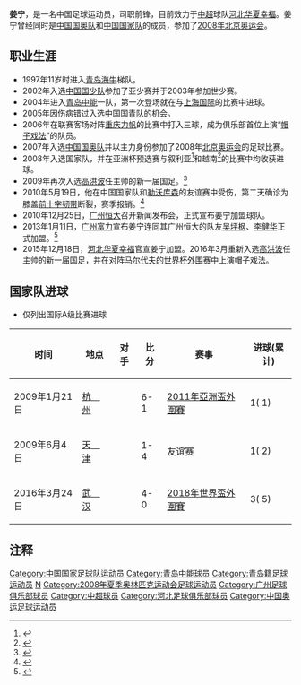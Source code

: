 {{noteta|G1=足球}}{{Football player infobox
| playername = 姜宁
| image = 
| fullname = 姜宁
| height = {{height|m=1.77}}
| nickname = 宁宁
| dateofbirth = {{Birth date and age|year=1986|month=9|day=1}}
| cityofbirth = [[山东|山东]][[青岛|青岛]]
| countryofbirth = [[中国|中国]]
| currentclub = [[河北华夏幸福|河北华夏幸福]]
| clubnumber = 7
| position = [[前锋_(足球)|前鋒]]
| youthyears = 1997-2003年
| youthclubs = [[青岛中能|青岛中能]]
| years = 2004-2010年<br>2011-2012年<br>2013-2015年<br>2016-2019
| clubs =[[青岛中能|青岛中能]]<br>[[广州恒大|广州恒大]]<br>[[广州富力|广州富力]]<br>[[河北华夏幸福|河北华夏幸福]]
| caps(goals) = 149 (35) <br> {{0}}36 {{0}}(8) <br> {{0}}71 {{0}}(16) <br> {{0}}29 {{0}}(3)
| nationalyears = 2002-2003年<br>2007-2008年<br>2008-
| nationalteam = [[中国国少队|中国国少队]]<br>[[中国国奥队|中国国奥队]]<br>[[中国国家足球队|中国]]
| nationalcaps(goals) = <br><br>32 (6)
| pcupdate = 2016年10月30日
| ntupdate = 2016年10月11日
| manageryears =
| managerclubs =
}}
'''姜宁'''{{BD|1986年|9月1日|||J}}，是一名中国足球运动员，司职前锋，目前效力于[[中国足球协会超级联赛|中超]]球队[[河北华夏幸福|河北华夏幸福]]。姜宁曾经同时是[[中国国奥队|中国国奥队]]和[[中国国家足球队|中国国家队]]的成员，参加了[[2008年北京奥运会|2008年北京奥运会]]。

==职业生涯==
*1997年11岁时进入[[青岛海牛|青岛海牛]]梯队。
*2002年入选[[中国国少队|中国国少队]]参加了亚少赛并于2003年参加世少赛。
*2004年进入[[青岛中能|青岛中能]]一队，第一次登场就在与[[上海国际|上海国际]]的比赛中进球。
*2005年因伤病错过入选[[中国国青队|中国国青队]]的机会。
*2006年在联赛客场对阵[[重庆力帆|重庆力帆]]的比赛中打入三球，成为俱乐部首位上演“[[帽子戏法|帽子戏法]]”的队员。
*2007年入选[[中国国奥队|中国国奥队]]并以主力身份参加了2008年[[北京|北京]][[奥运会|奥运会]]的足球比赛。
*2008年入选国家队，并在亚洲杯预选赛与叙利亚<ref>{{cite web|title=豆腐渣防线送礼 国足2-3不敌叙利亚客战遭辱|url=http://teamchina.sports.sohu.com/20090114/n261755423.shtml|accessdate=2009-05-29|archive-date=2011-09-03|archive-url=https://web.archive.org/web/20110903074036/http://teamchina.sports.sohu.com/20090114/n261755423.shtml|dead-url=no}}</ref>和越南<ref>{{cite web|title=郜林帽子戏法三员大将出彩 中国队6-1横扫越南|url=http://teamchina.sports.sohu.com/20090121/n261891031.shtml|accessdate=2009-05-29|archive-date=2011-09-03|archive-url=https://web.archive.org/web/20110903082954/http://teamchina.sports.sohu.com/20090121/n261891031.shtml|dead-url=no}}</ref>的比赛中均收获进球。
*2009年再次入选[[高洪波|高洪波]]任主帅的新一届国足。<ref>{{cite web|title=揭秘高家军头号红人 高洪波：灵气姜宁当委以重任|url=http://national.cnsoccer.titan24.com/09-05-29/225853.html|deadurl=yes|archiveurl=https://web.archive.org/web/20090601073018/http://national.cnsoccer.titan24.com/09-05-29/225853.html|archivedate=2009-06-01|access-date=2009-05-29}}</ref>
*2010年5月19日，他在中国国家队和[[勒沃库森足球俱乐部|勒沃库森]]的友谊赛中受伤，第二天确诊为膝盖[[前十字韧带|前十字韧带]]断裂，赛季报销。<ref>{{cite web |title=姜宁北京确诊前十字韧带断裂 下周手术休战半年 |url=http://sports.sohu.com/20100520/n272246416.shtml |accessdate=2013-08-08 |archive-date=2014-07-14 |archive-url=https://web.archive.org/web/20140714210105/http://sports.sohu.com/20100520/n272246416.shtml |dead-url=no }}</ref>
*2010年12月25日，[[广州恒大|广州恒大]]召开新闻发布会，正式宣布姜宁加盟球队。
*2013年1月11日，[[广州富力|广州富力]]宣布姜宁连同其广州恒大的队友[[吴坪枫|吴坪枫]]、[[李健华|李健华]]正式加盟。<ref>{{cite web |title=姜宁、吴坪枫及李健华正式与广州富力足球俱乐部签约 |url=http://www.gzrffc.com.cn/news/newsshow_243.htm |deadurl=yes |archiveurl=https://web.archive.org/web/20141021212704/http://www.gzrffc.com.cn/news/newsshow_243.htm |archivedate=2014-10-21 |access-date=2013-01-11 }}</ref>
*2015年12月18日，[[河北华夏幸福|河北华夏幸福]]官宣姜宁加盟。2016年3月重新入选[[高洪波|高洪波]]任主帅的新一届国足，并在对阵[[马尔代夫国家足球队|马尔代夫]]的[[2018年世界盃亞洲區資格賽|世界杯外围赛]]中上演帽子戏法。

==国家队进球==
*仅列出国际A级比赛进球
{|width=70% class="wikitable"  style="text-align: center; font-size: 90%"
!时间!!地点!!对手!!比分!!赛事!!进球(累计)
|-
|2009年1月21日||align=left|{{flagicon|CHN}} [[杭州市|杭　州]]||align=left|{{fb|VIE}}||6-1||[[2011年亞洲盃外圍賽|2011年亞洲盃外圍賽]]||1( 1)
|-
|2009年6月4日||align=left|{{flagicon|CHN}} [[天津市|天　津]]||align=left|{{fb|KSA}}||1-4||友谊赛||1( 2)
|-
|2016年3月24日||align=left|{{flagicon|CHN}} [[武汉市|武　汉]]||align=left|{{fb|MDV}}||4-0||[[2018年世界盃外圍賽|2018年世界盃外圍賽]]||3( 5)
|}

==注释==
{{reflist}}

{{2004年青岛颐中名单}}
{{2005年青岛中能名单}}
{{2006年青岛中能名单}}
{{2007年青岛中能名单}}
{{2008年青岛中能名单}}
{{2009年青岛中能名单}}
{{2010年青岛中能名单}}
{{2011年中超分類名單广州}}
{{2012年中超分类名单广州恒大}}
{{2013年中超分类名单广州富力}}
{{2014年中超分类名单广州富力}}
{{2015年中超分类名单广州富力}}
{{2016年中超分类名单河北}}
{{2017年中超分类名单河北}}
{{2018年中超分类名单河北}}
{{2008年奥运会男子足球中国参赛名单}}

{{DEFAULTSORT:Jiang, Ning}}
[[Category:中国国家足球队运动员|Category:中国国家足球队运动员]]
[[Category:青岛中能球员|Category:青岛中能球员]]
[[Category:青岛籍足球运动员|Category:青岛籍足球运动员]]
[[Category:姜姓|N]]
[[Category:2008年夏季奥林匹克运动会足球运动员|Category:2008年夏季奥林匹克运动会足球运动员]]
[[Category:广州足球俱乐部球员|Category:广州足球俱乐部球员]]
[[Category:中超球员|Category:中超球员]]
[[Category:河北足球俱乐部球员|Category:河北足球俱乐部球员]]
[[Category:中国奥运足球运动员|Category:中国奥运足球运动员]]